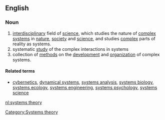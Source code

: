 ==English==

===Noun===
{{wikipedia}}

{{infl|en|noun|head=[[systems]] [[theory]]}} 
# [[interdisciplinary]] field of [[science]], which studies the nature of [[complex]] [[system]]s in [[nature]], [[society]] and [[science]], and studies [[complex]] parts of reality as systems.
# systematic [[study]] of the complex interactions in systems 
# collection of [[method]]s on the [[development]] and [[organization]] of complex systems.

====Related terms====
* [[cybernetics]], [[dynamical systems]], [[systems analysis]], [[systems biology]], [[systems ecology]], [[systems engineering]], [[systems psychology]], [[systems science]]

[[Category:Systems theory]]

[[nl:systems theory]]